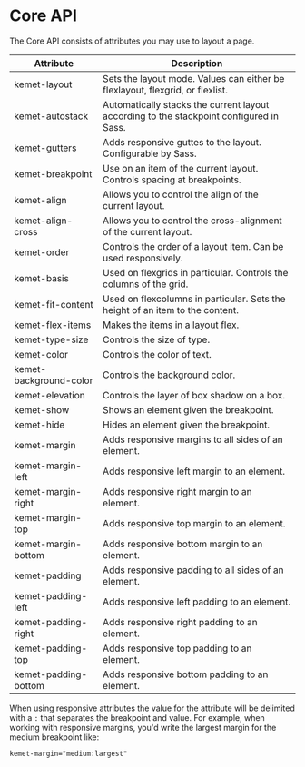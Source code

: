 
<Meta title="Styles/Core API" />

# Core API

The Core API consists of attributes you may use to layout a page.

| Attribute              | Description                                                                             |
| ---------------------- | --------------------------------------------------------------------------------------- |
| kemet-layout	         | Sets the layout mode. Values can either be flexlayout, flexgrid, or flexlist.           |
| kemet-autostack	       | Automatically stacks the current layout according to the stackpoint configured in Sass. |
| kemet-gutters	         | Adds responsive guttes to the layout. Configurable by Sass.                             |
| kemet-breakpoint	     | Use on an item of the current layout. Controls spacing at breakpoints.                  |
| kemet-align	           | Allows you to control the align of the current layout.                                  |
| kemet-align-cross	     | Allows you to control the cross-alignment of the current layout.                        |
| kemet-order	           | Controls the order of a layout item. Can be used responsively.                          |
| kemet-basis	           | Used on flexgrids in particular. Controls the columns of the grid.                      |
| kemet-fit-content	     | Used on flexcolumns in particular. Sets the height of an item to the content.           |
| kemet-flex-items	     | Makes the items in a layout flex.                                                       |
| kemet-type-size	       | Controls the size of type.                                                              |
| kemet-color            | Controls the color of text.                                                             |
| kemet-background-color | Controls the background color.                                                          |
| kemet-elevation        | Controls the layer of box shadow on a box.                                              |
| kemet-show	           | Shows an element given the breakpoint.                                                  |
| kemet-hide	           | Hides an element given the breakpoint.                                                  |
| kemet-margin	         | Adds responsive margins to all sides of an element.                                     |
| kemet-margin-left	     | Adds responsive left margin to an element.                                              |
| kemet-margin-right	   | Adds responsive right margin to an element.                                             |
| kemet-margin-top	     | Adds responsive top margin to an element.                                               |
| kemet-margin-bottom	   | Adds responsive bottom margin to an element.                                            |
| kemet-padding	         | Adds responsive padding to all sides of an element.                                     |
| kemet-padding-left     | Adds responsive left padding to an element.                                             |
| kemet-padding-right    | Adds responsive right padding to an element.                                            |
| kemet-padding-top      | Adds responsive top padding to an element.                                              |
| kemet-padding-bottom   | Adds responsive bottom padding to an element.                                           |

When using responsive attributes the value for the attribute will be delimited with a `:` that separates the breakpoint and value. For example, when working with responsive margins, you'd write the largest margin for the medium breakpoint like:

```html
kemet-margin="medium:largest"
```

